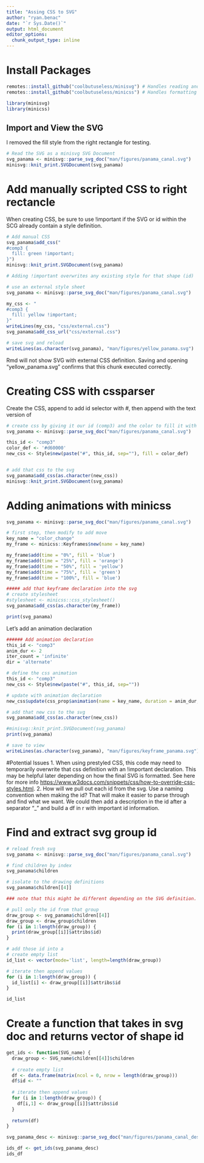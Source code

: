```yaml
---
title: "Assing CSS to SVG"
author: "ryan.benac"
date: "`r Sys.Date()`"
output: html_document
editor_options: 
  chunk_output_type: inline
---
```


# Install Packages
```r
remotes::install_github("coolbutuseless/minisvg") # Handles reading and modification of SVG
remotes::install_github("coolbutuseless/minicss") # Handles formatting css
```

```r
library(minisvg)
library(minicss)
```

## Import and View the SVG
I removed the fill style from the right rectangle for testing.
```r
# Read the SVG as a minisvg SVG Document
svg_panama <- minisvg::parse_svg_doc("man/figures/panama_canal.svg")
minisvg::knit_print.SVGDocument(svg_panama)
```

# Add manually scripted CSS to right rectancle

When creating CSS, be sure to use !important if the SVG or id within the SCG already contain a style definition.

```r
# Add manual CSS
svg_panama$add_css("
#comp3 {
  fill: green !important;
}")
minisvg::knit_print.SVGDocument(svg_panama)

# Adding !important overwrites any existing style for that shape (id)
```

```r
# use an external style sheet
svg_panama <- minisvg::parse_svg_doc("man/figures/panama_canal.svg")

my_css <- "
#comp3 {
  fill: yellow !important;
}"
writeLines(my_css, "css/external.css")
svg_panama$add_css_url("css/external.css")

# save svg and reload
writeLines(as.character(svg_panama), "man/figures/yellow_panama.svg")
```

Rmd will not show SVG with external CSS definition. Saving and opening "yellow_panama.svg" confirms that this chunk executed correctly.


# Creating CSS with cssparser
Create the CSS, append to add id selector with #, then append with the text version of 
```r
# create css by giving it our id (comp3) and the color to fill it with
svg_panama <- minisvg::parse_svg_doc("man/figures/panama_canal.svg")

this_id <- "comp3"
color_def <- '#d60000'
new_css <- Style$new(paste("#", this_id, sep=""), fill = color_def)


# add that css to the svg
svg_panama$add_css(as.character(new_css))
minisvg::knit_print.SVGDocument(svg_panama)
```

# Adding animations with minicss
```r
svg_panama <- minisvg::parse_svg_doc("man/figures/panama_canal.svg")

# first step, then modify to add move
key_name = "color_change"
my_frame <- minicss::Keyframes$new(name = key_name)

my_frame$add(time = "0%", fill = 'blue')
my_frame$add(time = "25%", fill = 'orange')
my_frame$add(time = "50%", fill = 'yellow')
my_frame$add(time = "75%", fill = 'green')
my_frame$add(time = "100%", fill = 'blue')

##### add that keyframe declaration into the svg
# create stylesheet
#stylesheet <- minicss::css_stylesheet()
svg_panama$add_css(as.character(my_frame))

print(svg_panama)
```
Let's add an animation declaration
```r
###### Add animation declaration
this_id <- "comp3"
anim_dur <- 2
iter_count = 'infinite'
dir = 'alternate'

# define the css animation
this_id <- "comp3"
new_css <- Style$new(paste("#", this_id, sep=""))

# update with animation declaration
new_css$update(css_prop$animation(name = key_name, duration = anim_dur, iteration_count = iter_count, direction = dir))

# add that new css to the svg
svg_panama$add_css(as.character(new_css))

#minisvg::knit_print.SVGDocument(svg_panama)
print(svg_panama)

# save to view
writeLines(as.character(svg_panama), "man/figures/keyframe_panama.svg")
```
#Potential Issues
1. When using prestyled CSS, this code may need to temporarily overwrite that css definition with an !important declaration. This may be helpful later depending on how the final SVG is formatted. See here for more info <https://www.w3docs.com/snippets/css/how-to-override-css-styles.html>.
2. How will we pull out each id from the svg. Use a naming convention when making the id? That will make it easier to parse through and find what we want. We could then add a description in the id after a separator "_" and build a df in r with important id information.


# Find and extract svg group id
```r
# reload fresh svg
svg_panama <- minisvg::parse_svg_doc("man/figures/panama_canal.svg")

# find children by index
svg_panama$children
```
```r
# isolate to the drawing definitions
svg_panama$children[[4]]

### note that this might be different depending on the SVG definition. Requires further testing
```
```r
# pull only the id from that group
draw_group <- svg_panama$children[[4]]
draw_group <- draw_group$children
for (i in 1:length(draw_group)) {
  print(draw_group[[i]]$attribs$id)
}
```
```r
# add those id into a 
# create empty list
id_list <- vector(mode='list', length=length(draw_group))

# iterate then append values
for (i in 1:length(draw_group)) {
  id_list[i] <- draw_group[[i]]$attribs$id
}

id_list
```

# Create a function that takes in svg doc and returns vector of shape id
```r
get_ids <- function(SVG_name) {
  draw_group <- SVG_name$children[[4]]$children
  
  # create empty list
  df <- data.frame(matrix(ncol = 0, nrow = length(draw_group)))
  df$id <- ""
  
  # iterate then append values
  for (i in 1:length(draw_group)) {
    df[i,1] <- draw_group[[i]]$attribs$id
  }
  
  return(df)
}

svg_panama_desc <- minisvg::parse_svg_doc("man/figures/panama_canal_descriptive_id.svg")

ids_df <- get_ids(svg_panama_desc)
ids_df
```
